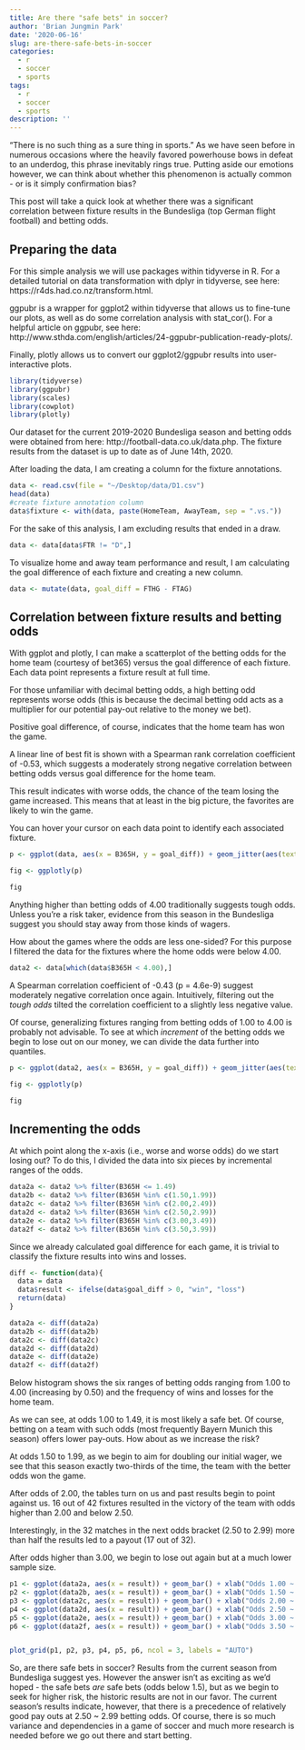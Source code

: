 ```yaml
---
title: Are there "safe bets" in soccer? 
author: 'Brian Jungmin Park'
date: '2020-06-16'
slug: are-there-safe-bets-in-soccer
categories:
  - r
  - soccer
  - sports
tags:
  - r
  - soccer
  - sports
description: ''
---
```


"There is no such thing as a sure thing in sports." As we have seen before in numerous occasions where the heavily favored powerhouse bows in defeat to an underdog, this phrase inevitably rings true. Putting aside our emotions however, we can think about whether this phenomenon is actually common - or is it simply confirmation bias? 

This post will take a quick look at whether there was a significant correlation between fixture results in the Bundesliga (top German flight football) and betting odds. 

## Preparing the data 

For this simple analysis we will use packages within tidyverse in R. For a detailed tutorial on data transformation with dplyr in tidyverse, see here: https://r4ds.had.co.nz/transform.html. 

ggpubr is a wrapper for ggplot2 within tidyverse that allows us to fine-tune our plots, as well as do some correlation analysis with stat_cor(). For a helpful article on ggpubr, see here: http://www.sthda.com/english/articles/24-ggpubr-publication-ready-plots/. 

Finally, plotly allows us to convert our ggplot2/ggpubr results into user-interactive plots. 

```r
library(tidyverse)
library(ggpubr)
library(scales)
library(cowplot)
library(plotly)
```

Our dataset for the current 2019-2020 Bundesliga season and betting odds were obtained from here: http://football-data.co.uk/data.php. The fixture results from the dataset is up to date as of June 14th, 2020. 

After loading the data, I am creating a column for the fixture annotations.

```r
data <- read.csv(file = "~/Desktop/data/D1.csv")
head(data)
#create fixture annotation column
data$fixture <- with(data, paste(HomeTeam, AwayTeam, sep = ".vs."))
```

For the sake of this analysis, I am excluding results that ended in a draw. 

```r
data <- data[data$FTR != "D",]
```

To visualize home and away team performance and result, I am calculating the goal difference of each fixture and creating a new column. 

```r
data <- mutate(data, goal_diff = FTHG - FTAG)
```


## Correlation between fixture results and betting odds

With ggplot and plotly, I can make a scatterplot of the betting odds for the home team (courtesy of bet365) versus the goal difference of each fixture. Each data point represents a fixture result at full time. 

For those unfamiliar with decimal betting odds, a high betting odd represents worse odds (this is because the decimal betting odd acts as a multiplier for our potential pay-out relative to the money we bet). 

Positive goal difference, of course, indicates that the home team has won the game. 

A linear line of best fit is shown with a Spearman rank correlation coefficient of -0.53, which suggests a moderately strong negative correlation between betting odds versus goal difference for the home team.

This result indicates with worse odds, the chance of the team losing the game increased. This means that at least in the big picture, the favorites are likely to win the game. 

You can hover your cursor on each data point to identify each associated fixture. 


```r
p <- ggplot(data, aes(x = B365H, y = goal_diff)) + geom_jitter(aes(text = paste("Fixture: ", fixture)), stat = "identity") + stat_cor(method = "spearman", label.x = 12, label.y = 5, output.type = "text") + geom_smooth(method = "lm") + xlab("Bet365 home team odds") + ylab("goal difference for home team")

fig <- ggplotly(p)

fig
```

Anything higher than betting odds of 4.00 traditionally suggests tough odds. Unless you're a risk taker, evidence from this season in the Bundesliga suggest you should stay away from those kinds of wagers. 

How about the games where the odds are less one-sided? For this purpose I filtered the data for the fixtures where the home odds were below 4.00. 



```r
data2 <- data[which(data$B365H < 4.00),]
```


A Spearman correlation coefficient of -0.43 (p = 4.6e-9) suggest moderately negative correlation once again. Intuitively, filtering out the *tough odds* tilted the correlation coefficient to a slightly less negative value. 

Of course, generalizing fixtures ranging from betting odds of 1.00 to 4.00 is probably not advisable. To see at which *increment* of the betting odds we begin to lose out on our money, we can divide the data further into quantiles. 


```r
p <- ggplot(data2, aes(x = B365H, y = goal_diff)) + geom_jitter(aes(text = paste("Fixture: ", fixture)), stat = "identity") + stat_cor(method = "spearman", label.x = 3, label.y = 5, output.type = "text") + geom_smooth(method = "lm") + xlab("Bet365 home team odds") + ylab("goal difference for home team") + xlim(c(1,4.00))

fig <- ggplotly(p)

fig
```

## Incrementing the odds 

At which point along the x-axis (i.e., worse and worse odds) do we start losing out? To do this, I divided the data into six pieces by incremental ranges of the odds. 


```r
data2a <- data2 %>% filter(B365H <= 1.49)
data2b <- data2 %>% filter(B365H %in% c(1.50,1.99))
data2c <- data2 %>% filter(B365H %in% c(2.00,2.49))
data2d <- data2 %>% filter(B365H %in% c(2.50,2.99))
data2e <- data2 %>% filter(B365H %in% c(3.00,3.49))
data2f <- data2 %>% filter(B365H %in% c(3.50,3.99))
```

Since we already calculated goal difference for each game, it is trivial to classify the fixture results into wins and losses. 


```r
diff <- function(data){
  data = data
  data$result <- ifelse(data$goal_diff > 0, "win", "loss")
  return(data)
}
```

```r
data2a <- diff(data2a)
data2b <- diff(data2b)
data2c <- diff(data2c)
data2d <- diff(data2d)
data2e <- diff(data2e)
data2f <- diff(data2f)
```


Below histogram shows the six ranges of betting odds ranging from 1.00 to 4.00 (increasing by 0.50) and the frequency of wins and losses for the home team. 

As we can see, at odds 1.00 to 1.49, it is most likely a safe bet. Of course, betting on a team with such odds (most frequently Bayern Munich this season) offers lower pay-outs. How about as we increase the risk?

At odds 1.50 to 1.99, as we begin to aim for doubling our initial wager, we see that this season exactly two-thirds of the time, the team with the better odds won the game. 

After odds of 2.00, the tables turn on us and past results begin to point against us. 16 out of 42 fixtures resulted in the victory of the team with odds higher than 2.00 and below 2.50.

Interestingly, in the 32 matches in the next odds bracket (2.50 to 2.99) more than half the results led to a payout (17 out of 32). 

After odds higher than 3.00, we begin to lose out again but at a much lower sample size. 


```r
p1 <- ggplot(data2a, aes(x = result)) + geom_bar() + xlab("Odds 1.00 ~ 1.49") + geom_text(stat='count', aes(label=..count..), vjust=-.5)
p2 <- ggplot(data2b, aes(x = result)) + geom_bar() + xlab("Odds 1.50 ~ 1.99") + geom_text(stat='count', aes(label=..count..), vjust=-.5)
p3 <- ggplot(data2c, aes(x = result)) + geom_bar() + xlab("Odds 2.00 ~ 2.49") + geom_text(stat='count', aes(label=..count..), vjust=-.5)
p4 <- ggplot(data2d, aes(x = result)) + geom_bar() + xlab("Odds 2.50 ~ 2.99") + geom_text(stat='count', aes(label=..count..), vjust=-.5)
p5 <- ggplot(data2e, aes(x = result)) + geom_bar() + xlab("Odds 3.00 ~ 3.49") + geom_text(stat='count', aes(label=..count..), vjust=-.5)
p6 <- ggplot(data2f, aes(x = result)) + geom_bar() + xlab("Odds 3.50 ~ 3.99") + geom_text(stat='count', aes(label=..count..), vjust=-.5)


plot_grid(p1, p2, p3, p4, p5, p6, ncol = 3, labels = "AUTO")
```

So, are there safe bets in soccer? Results from the current season from Bundesliga suggest yes. However the answer isn't as exciting as we'd hoped - the safe bets *are* safe bets (odds below 1.5), but as we begin to seek for higher risk, the historic results are not in our favor. The current season's results indicate, however, that there is a precedence of relatively good pay outs at 2.50 ~ 2.99 betting odds. Of course, there is so much variance and dependencies in a game of soccer and much more research is needed before we go out there and start betting. 

